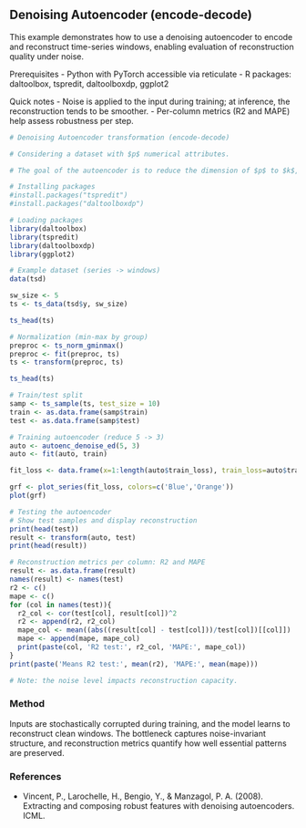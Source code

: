 ## Denoising Autoencoder (encode-decode)

This example demonstrates how to use a denoising autoencoder to encode and reconstruct time-series windows, enabling evaluation of reconstruction quality under noise.

Prerequisites
- Python with PyTorch accessible via reticulate
- R packages: daltoolbox, tspredit, daltoolboxdp, ggplot2

Quick notes
- Noise is applied to the input during training; at inference, the reconstruction tends to be smoother.
- Per-column metrics (R2 and MAPE) help assess robustness per step.

```r
# Denoising Autoencoder transformation (encode-decode)

# Considering a dataset with $p$ numerical attributes. 

# The goal of the autoencoder is to reduce the dimension of $p$ to $k$, such that these $k$ attributes are enough to recompose the original $p$ attributes. However, from the $k$ dimensions the data is returned back to $p$ dimensions. The higher the autoencoder quality, the more similar the output is to the input. 

# Installing packages
#install.packages("tspredit")
#install.packages("daltoolboxdp")
```

```r
# Loading packages
library(daltoolbox)
library(tspredit)
library(daltoolboxdp)
library(ggplot2)
```

```r
# Example dataset (series -> windows) 
data(tsd)

sw_size <- 5
ts <- ts_data(tsd$y, sw_size)

ts_head(ts)
```

```r
# Normalization (min-max by group)
preproc <- ts_norm_gminmax()
preproc <- fit(preproc, ts)
ts <- transform(preproc, ts)

ts_head(ts)
```

```r
# Train/test split
samp <- ts_sample(ts, test_size = 10)
train <- as.data.frame(samp$train)
test <- as.data.frame(samp$test)
```

```r
# Training autoencoder (reduce 5 -> 3)
auto <- autoenc_denoise_ed(5, 3)
auto <- fit(auto, train)
```

```r
fit_loss <- data.frame(x=1:length(auto$train_loss), train_loss=auto$train_loss,val_loss=auto$val_loss)

grf <- plot_series(fit_loss, colors=c('Blue','Orange'))
plot(grf)
```

```r
# Testing the autoencoder
# Show test samples and display reconstruction
print(head(test))
result <- transform(auto, test)
print(head(result))
```

```r
# Reconstruction metrics per column: R2 and MAPE
result <- as.data.frame(result)
names(result) <- names(test)
r2 <- c()
mape <- c()
for (col in names(test)){
  r2_col <- cor(test[col], result[col])^2
  r2 <- append(r2, r2_col)
  mape_col <- mean((abs((result[col] - test[col]))/test[col])[[col]])
  mape <- append(mape, mape_col)
  print(paste(col, 'R2 test:', r2_col, 'MAPE:', mape_col))
}
print(paste('Means R2 test:', mean(r2), 'MAPE:', mean(mape)))
```
 
```r
# Note: the noise level impacts reconstruction capacity.
```

### Method

Inputs are stochastically corrupted during training, and the model learns to reconstruct clean windows. The bottleneck captures noise-invariant structure, and reconstruction metrics quantify how well essential patterns are preserved.

### References
- Vincent, P., Larochelle, H., Bengio, Y., & Manzagol, P. A. (2008). Extracting and composing robust features with denoising autoencoders. ICML.
